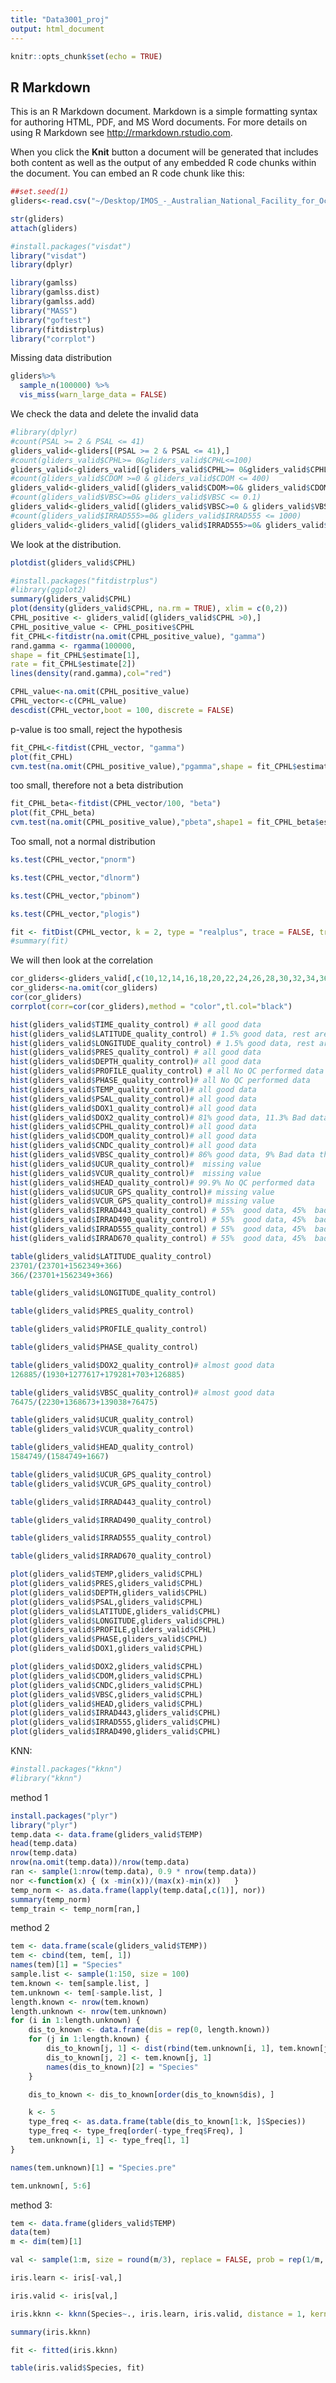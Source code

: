```yaml
---
title: "Data3001_proj"
output: html_document
---
```


```r
knitr::opts_chunk$set(echo = TRUE)
```

## R Markdown

This is an R Markdown document. Markdown is a simple formatting syntax for authoring HTML, PDF, and MS Word documents. For more details on using R Markdown see <http://rmarkdown.rstudio.com>.

When you click the **Knit** button a document will be generated that includes both content as well as the output of any embedded R code chunks within the document. You can embed an R code chunk like this:

```r
##set.seed(1)
gliders<-read.csv("~/Desktop/IMOS_-_Australian_National_Facility_for_Ocean_Gliders_(ANFOG)_-_delayed_mode_glider_deployments.csv", skip = 41, header = TRUE)
```



```r
str(gliders)
attach(gliders)
```


```r
#install.packages("visdat")
library("visdat")
library(dplyr)

library(gamlss)
library(gamlss.dist)
library(gamlss.add)
library("MASS")
library("goftest")
library(fitdistrplus)
library("corrplot")
```
Missing data distribution
```r
gliders%>%
  sample_n(100000) %>%
  vis_miss(warn_large_data = FALSE)
```

We check the data and delete the invalid data
```r
#library(dplyr)
#count(PSAL >= 2 & PSAL <= 41)
gliders_valid<-gliders[(PSAL >= 2 & PSAL <= 41),]
#count(gliders_valid$CPHL>= 0&gliders_valid$CPHL<=100)
gliders_valid<-gliders_valid[(gliders_valid$CPHL>= 0&gliders_valid$CPHL<=100),]
#count(gliders_valid$CDOM >=0 & gliders_valid$CDOM <= 400)
gliders_valid<-gliders_valid[(gliders_valid$CDOM>=0& gliders_valid$CDOM <= 400),]
#count(gliders_valid$VBSC>=0& gliders_valid$VBSC <= 0.1)
gliders_valid<-gliders_valid[(gliders_valid$VBSC>=0 & gliders_valid$VBSC <= 0.1),]
#count(gliders_valid$IRRAD555>=0& gliders_valid$IRRAD555 <= 1000)
gliders_valid<-gliders_valid[(gliders_valid$IRRAD555>=0& gliders_valid$IRRAD555 <= 1000),]

```


We look at the distribution.

```r
plotdist(gliders_valid$CPHL)
```
```r
#install.packages("fitdistrplus")
#library(ggplot2)
summary(gliders_valid$CPHL)
plot(density(gliders_valid$CPHL, na.rm = TRUE), xlim = c(0,2))
CPHL_positive <- gliders_valid[(gliders_valid$CPHL >0),]
CPHL_positive_value <- CPHL_positive$CPHL
fit_CPHL<-fitdistr(na.omit(CPHL_positive_value), "gamma") 
rand.gamma <- rgamma(100000,
shape = fit_CPHL$estimate[1],
rate = fit_CPHL$estimate[2])
lines(density(rand.gamma),col="red")

```



```r
CPHL_value<-na.omit(CPHL_positive_value)
CPHL_vector<-c(CPHL_value)
descdist(CPHL_vector,boot = 100, discrete = FALSE)
```
p-value is too small, reject the hypothesis
```r
fit_CPHL<-fitdist(CPHL_vector, "gamma") 
plot(fit_CPHL)
cvm.test(na.omit(CPHL_positive_value),"pgamma",shape = fit_CPHL$estimate[1],rate = fit_CPHL$estimate[2])
```

too small, therefore not a beta distribution
```r
fit_CPHL_beta<-fitdist(CPHL_vector/100, "beta") 
plot(fit_CPHL_beta)
cvm.test(na.omit(CPHL_positive_value),"pbeta",shape1 = fit_CPHL_beta$estimate[1],shape2 = fit_CPHL_beta$estimate[2])
```
Too small, not a normal distribution
```r
ks.test(CPHL_vector,"pnorm")
```
```r
ks.test(CPHL_vector,"dlnorm")
```
```r
ks.test(CPHL_vector,"pbinom")
```
```r
ks.test(CPHL_vector,"plogis")
```



```r
fit <- fitDist(CPHL_vector, k = 2, type = "realplus", trace = FALSE, try.gamlss = TRUE)
#summary(fit)
```

We will then look at the correlation 
```r

cor_gliders<-gliders_valid[,c(10,12,14,16,18,20,22,24,26,28,30,32,34,36,44,50,52,54,56)]
cor_gliders<-na.omit(cor_gliders)
cor(cor_gliders)
corrplot(corr=cor(cor_gliders),method = "color",tl.col="black")
```
```r
hist(gliders_valid$TIME_quality_control) # all good data
hist(gliders_valid$LATITUDE_quality_control) # 1.5% good data, rest are Interpolated value
hist(gliders_valid$LONGITUDE_quality_control) # 1.5% good data, rest are Interpolated value
hist(gliders_valid$PRES_quality_control) # all good data
hist(gliders_valid$DEPTH_quality_control)# all good data
hist(gliders_valid$PROFILE_quality_control) # all No QC performed data
hist(gliders_valid$PHASE_quality_control)# all No QC performed data
hist(gliders_valid$TEMP_quality_control)# all good data
hist(gliders_valid$PSAL_quality_control)# all good data
hist(gliders_valid$DOX1_quality_control)# all good data
hist(gliders_valid$DOX2_quality_control)# 81% good data, 11.3% Bad data that are potentially correctable, 8% Missing value
hist(gliders_valid$CPHL_quality_control)# all good data
hist(gliders_valid$CDOM_quality_control)# all good data
hist(gliders_valid$CNDC_quality_control)# all good data
hist(gliders_valid$VBSC_quality_control)# 86% good data, 9% Bad data that are potentially correctable, 5% bad data
hist(gliders_valid$UCUR_quality_control)#  missing value
hist(gliders_valid$VCUR_quality_control)#  missing value
hist(gliders_valid$HEAD_quality_control)# 99.9% No QC performed data
hist(gliders_valid$UCUR_GPS_quality_control)# missing value
hist(gliders_valid$VCUR_GPS_quality_control)# missing value
hist(gliders_valid$IRRAD443_quality_control) # 55%  good data, 45%  bad data
hist(gliders_valid$IRRAD490_quality_control) # 55%  good data, 45%  bad data
hist(gliders_valid$IRRAD555_quality_control) # 55%  good data, 45%  bad data
hist(gliders_valid$IRRAD670_quality_control) # 55%  good data, 45%  bad data
```

```r
table(gliders_valid$LATITUDE_quality_control)
23701/(23701+1562349+366)
366/(23701+1562349+366)
```


```r
table(gliders_valid$LONGITUDE_quality_control)
```


```r
table(gliders_valid$PRES_quality_control)
```


```r
table(gliders_valid$PROFILE_quality_control)
```


```r
table(gliders_valid$PHASE_quality_control)
```


```r
table(gliders_valid$DOX2_quality_control)# almost good data
126885/(1930+1277617+179281+703+126885)
```


```r
table(gliders_valid$VBSC_quality_control)# almost good data
76475/(2230+1368673+139038+76475)
```


```r
table(gliders_valid$UCUR_quality_control)
table(gliders_valid$VCUR_quality_control)
```

```r
table(gliders_valid$HEAD_quality_control)
1584749/(1584749+1667)
```


```r
table(gliders_valid$UCUR_GPS_quality_control)
table(gliders_valid$VCUR_GPS_quality_control)
```

```r
table(gliders_valid$IRRAD443_quality_control)
```

```r
table(gliders_valid$IRRAD490_quality_control)
```


```r
table(gliders_valid$IRRAD555_quality_control)
```
```r
table(gliders_valid$IRRAD670_quality_control)
```



```r
plot(gliders_valid$TEMP,gliders_valid$CPHL)
plot(gliders_valid$PRES,gliders_valid$CPHL)
plot(gliders_valid$DEPTH,gliders_valid$CPHL)
plot(gliders_valid$PSAL,gliders_valid$CPHL)
plot(gliders_valid$LATITUDE,gliders_valid$CPHL)
plot(gliders_valid$LONGITUDE,gliders_valid$CPHL)
plot(gliders_valid$PROFILE,gliders_valid$CPHL)
plot(gliders_valid$PHASE,gliders_valid$CPHL)
plot(gliders_valid$DOX1,gliders_valid$CPHL)
```

```r
plot(gliders_valid$DOX2,gliders_valid$CPHL)
plot(gliders_valid$CDOM,gliders_valid$CPHL)
plot(gliders_valid$CNDC,gliders_valid$CPHL)
plot(gliders_valid$VBSC,gliders_valid$CPHL)
plot(gliders_valid$HEAD,gliders_valid$CPHL)
plot(gliders_valid$IRRAD443,gliders_valid$CPHL)
plot(gliders_valid$IRRAD555,gliders_valid$CPHL)
plot(gliders_valid$IRRAD490,gliders_valid$CPHL)

```


KNN:
```r
#install.packages("kknn")
#library("kknn")
```

method 1
```r
install.packages("plyr")
library("plyr")
temp.data <- data.frame(gliders_valid$TEMP)
head(temp.data)
nrow(temp.data)
nrow(na.omit(temp.data))/nrow(temp.data)
ran <- sample(1:nrow(temp.data), 0.9 * nrow(temp.data))
nor <-function(x) { (x -min(x))/(max(x)-min(x))   }
temp_norm <- as.data.frame(lapply(temp.data[,c(1)], nor))
summary(temp_norm)
temp_train <- temp_norm[ran,] 

```

method 2
```r
tem <- data.frame(scale(gliders_valid$TEMP))
tem <- cbind(tem, tem[, 1])
names(tem)[1] = "Species"
sample.list <- sample(1:150, size = 100)
tem.known <- tem[sample.list, ]
tem.unknown <- tem[-sample.list, ]
length.known <- nrow(tem.known)
length.unknown <- nrow(tem.unknown)
for (i in 1:length.unknown) { 
    dis_to_known <- data.frame(dis = rep(0, length.known)) 
    for (j in 1:length.known) { 
        dis_to_known[j, 1] <- dist(rbind(tem.unknown[i, 1], tem.known[j,1]), method = "euclidean") 
        dis_to_known[j, 2] <- tem.known[j, 1]
        names(dis_to_known)[2] = "Species" 
    }

    dis_to_known <- dis_to_known[order(dis_to_known$dis), ]

    k <- 5 
    type_freq <- as.data.frame(table(dis_to_known[1:k, ]$Species)) 
    type_freq <- type_freq[order(-type_freq$Freq), ]
    tem.unknown[i, 1] <- type_freq[1, 1]
}

names(tem.unknown)[1] = "Species.pre"

tem.unknown[, 5:6]
```

method 3:
```r
tem <- data.frame(gliders_valid$TEMP)
data(tem)
m <- dim(tem)[1]

val <- sample(1:m, size = round(m/3), replace = FALSE, prob = rep(1/m, m))

iris.learn <- iris[-val,]

iris.valid <- iris[val,]

iris.kknn <- kknn(Species~., iris.learn, iris.valid, distance = 1, kernel = "triangular")

summary(iris.kknn)

fit <- fitted(iris.kknn)

table(iris.valid$Species, fit)
```


